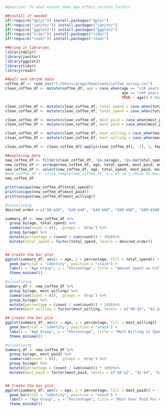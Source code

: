 ```r
#Question: To what extent does age affect certain factors

##install if needed
if(!require("dplyr")) install.packages("dplyr")
if(!require("janitor")) install.packages("janitor")
if(!require("ggplot2")) install.packages("ggplot2")
if(!require("tidyr")) install.packages("tidyr")
if(!require("readr")) install.packages("readr")

##bring in libraries
library(dplyr)
library(janitor)
library(ggplot2)
library(tidyr)
library(readr)

##pull and shrink data
coffee_df <- read_csv("C:/Users/grego/Downloads/coffee_survey.csv")
clean_coffee_df <- mutate(coffee_df, age = case_when(age == "<18 years old" ~ "0-17 years old", 
                                                     age == ">65 years old" ~ "65+ years old",
                                                     TRUE ~ age)) # Make <18 and >65 years old properly alphabetized

clean_coffee_df <- mutate(clean_coffee_df, total_spend = case_when(total_spend == "<$20" ~ "$0-$20", TRUE ~ total_spend)) # Make Less than 1 properly alphabetized
clean_coffee_df <- mutate(clean_coffee_df, total_spend = case_when(total_spend == ">$100" ~ "$100+", TRUE ~ total_spend)) # Make Less than 1 properly alphabetized

clean_coffee_df <- mutate(clean_coffee_df, most_paid = case_when(most_paid == "Less than $2" ~ "$0-$2", TRUE ~ most_paid)) # Make Less than 1 properly alphabetized
clean_coffee_df <- mutate(clean_coffee_df, most_paid = case_when(most_paid == "More than $20" ~ "$20+", TRUE ~ most_paid)) # Make Less than 1 properly alphabetized

clean_coffee_df <- mutate(clean_coffee_df, most_willing = case_when(most_willing == "Less than $2" ~ "$0-$2", TRUE ~ most_willing)) # Make Less than 1 properly alphabetized
clean_coffee_df <- mutate(clean_coffee_df, most_willing = case_when(most_willing == "More than $20" ~ "$20+", TRUE ~ most_willing)) # Make Less than 1 properly alphabetized

clean_coffee_df <- clean_coffee_df[!apply(clean_coffee_df[, -1], 1, function(x) all(is.na(x))), ] #remove data if everything is NA

##exploring data
new_coffee_df <- filter(clean_coffee_df, !is.na(age), !is.na(total_spend), !is.na(most_paid), !is.na(most_willing))
new_coffee_df <- arrange(new_coffee_df, age, total_spend, most_paid, most_willing)
new_coffee_df <- select(new_coffee_df, age, total_spend, most_paid, most_willing)
#new_coffee_df <- slice_sample(new_coffee_df, n = 41 )# I chose 41 because that is the max rows visible on my screen
new_coffee_df

print(unique(new_coffee_df$total_spend))
print(unique(new_coffee_df$most_paid))
print(unique(new_coffee_df$most_willing))

#visualizing
desired_order = c("$0-$20", "$20-$40", "$40-$60", "$60-$80", "$80-$100", "$100+")

summary_df <- new_coffee_df %>%
  group_by(age, total_spend) %>%
  summarise(count = n(), .groups = 'drop') %>%
  group_by(age) %>%
  mutate(percentage = (count / sum(count)) * 100)%>%
  mutate(total_spend = factor(total_spend, levels = desired_order))


## Create the bar plot
ggplot(summary_df, aes(x = age, y = percentage, fill = total_spend)) +
  geom_bar(stat = "identity", position = "stack") +
  labs(x = "Age Group", y = "Percentage", title = "Amount Spent on Coffee per Month") +
  theme_minimal()

#visualizing
summary_df <- new_coffee_df %>%
  group_by(age, most_willing) %>%
  summarise(count = n(), .groups = 'drop') %>%
  group_by(age) %>%
  mutate(percentage = (count / sum(count)) * 100)%>%
  mutate(most_willing = factor(most_willing, levels = c("$0-$2", "$2-$4", "$4-$6", "$6-$8", "$8-$10", "$10-$15", "$15-$20", "$20+")))

## Create the bar plot
ggplot(summary_df, aes(x = age, y = percentage, fill = most_willing)) +
  geom_bar(stat = "identity", position = "stack") +
  labs(x = "Age Group", y = "Percentage", title = "Most Willing to Spend on Cup of Coffee") +
  theme_minimal()

#visualizing
summary_df <- new_coffee_df %>%
  group_by(age, most_paid) %>%
  summarise(count = n(), .groups = 'drop') %>%
  group_by(age) %>%
  mutate(percentage = (count / sum(count)) * 100)%>%
  mutate(most_paid = factor(most_paid, levels = c("$0-$2", "$2-$4", "$4-$6", "$6-$8", "$8-$10", "$10-$15", "$15-$20", "$20+")))


## Create the bar plot
ggplot(summary_df, aes(x = age, y = percentage, fill = most_paid)) +
  geom_bar(stat = "identity", position = "stack") +
  labs(x = "Age Group", y = "Percentage", title = "Most Ever Paid For Cup of Coffee") +
  theme_minimal()
```
